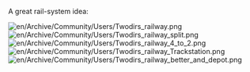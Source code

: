 A great rail-system idea:

[[File:en/Archive/Community/Users/Twodirs railway.png]]
[[File:en/Archive/Community/Users/Twodirs railway split.png]]
[[File:en/Archive/Community/Users/Twodirs railway 4 to 2.png]]
[[File:en/Archive/Community/Users/Twodirs railway Trackstation.png]]
[[File:en/Archive/Community/Users/Twodirs railway better and depot.png]]